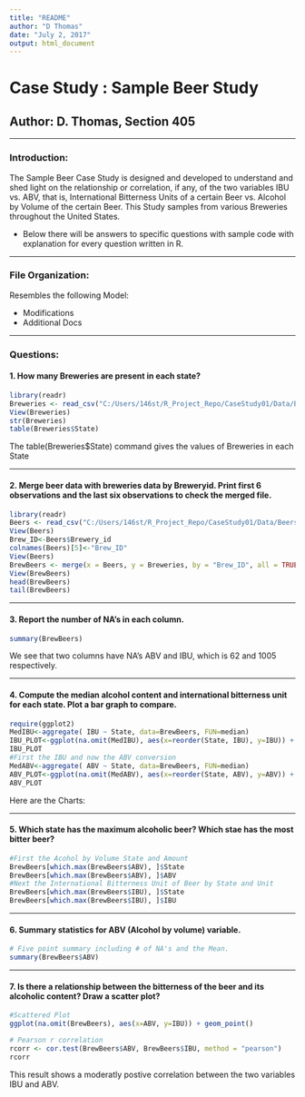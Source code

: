 ```yaml
---
title: "README"
author: "D Thomas"
date: "July 2, 2017"
output: html_document
---
```

# Case Study : Sample Beer Study

## Author: D. Thomas, Section 405

***
### Introduction:

The Sample Beer Case Study is designed and developed to understand and shed light on the relationship or correlation, if any, of the two variables IBU vs. ABV, that is, International Bitterness Units of a certain Beer vs. Alcohol by Volume of the certain Beer. This Study samples from various Breweries throughout the United States. 

* Below there will be answers to specific questions with sample code with explanation for every question written in R.

***

### File Organization:

Resembles the following Model:

<insert img>


* Modifications
* Additional Docs

***
### Questions:

#### 1. How many Breweries are  present in each state?

```r
library(readr)
Breweries <- read_csv("C:/Users/146st/R_Project_Repo/CaseStudy01/Data/Breweries.csv")
View(Breweries)
str(Breweries)
table(Breweries$State)  

```

The table(Breweries$State) command gives the values of Breweries in each State

***

#### 2. Merge beer data with breweries data by Breweryid. Print first 6 observations and the last six observations to check the merged file.

```r
library(readr)
Beers <- read_csv("C:/Users/146st/R_Project_Repo/CaseStudy01/Data/Beers.csv")
View(Beers)
Brew_ID<-Beers$Brewery_id
colnames(Beers)[5]<-"Brew_ID"
View(Beers)
BrewBeers <- merge(x = Beers, y = Breweries, by = "Brew_ID", all = TRUE)
View(BrewBeers)
head(BrewBeers)
tail(BrewBeers)
```

***

#### 3. Report the number of NA's in each column.

```r
summary(BrewBeers)
```
We see that two columns have NA's ABV and IBU, which is 62 and 1005 respectively.

***

#### 4. Compute the median alcohol content and international bitterness unit for each state. Plot a bar graph to compare.

```r
require(ggplot2)
MedIBU<-aggregate( IBU ~ State, data=BrewBeers, FUN=median)
IBU_PLOT<-ggplot(na.omit(MedIBU), aes(x=reorder(State, IBU), y=IBU)) + geom_bar(stat="identity") + coord_flip()
IBU_PLOT
#First the IBU and now the ABV conversion
MedABV<-aggregate( ABV ~ State, data=BrewBeers, FUN=median)
ABV_PLOT<-ggplot(na.omit(MedABV), aes(x=reorder(State, ABV), y=ABV)) + geom_bar(stat="identity")+ coord_flip()
ABV_PLOT
```
Here are the Charts:
<insert><insert>

***

#### 5. Which state has the maximum alcoholic beer? Which stae has the most bitter beer?

```r
#First the Acohol by Volume State and Amount
BrewBeers[which.max(BrewBeers$ABV), ]$State
BrewBeers[which.max(BrewBeers$ABV), ]$ABV
#Next the International Bitterness Unit of Beer by State and Unit
BrewBeers[which.max(BrewBeers$IBU), ]$State
BrewBeers[which.max(BrewBeers$IBU), ]$IBU
```

***

#### 6. Summary statistics for ABV (Alcohol by volume) variable.
```r
# Five point summary including # of NA's and the Mean.
summary(BrewBeers$ABV)

```

***

#### 7. Is there a relationship between the bitterness of the beer and its alcoholic content? Draw a scatter plot?
```r
#Scattered Plot
ggplot(na.omit(BrewBeers), aes(x=ABV, y=IBU)) + geom_point()

# Pearson r correlation 
rcorr <- cor.test(BrewBeers$ABV, BrewBeers$IBU, method = "pearson")
rcorr
```

This result shows a moderatly postive correlation between the two variables IBU and ABV.
